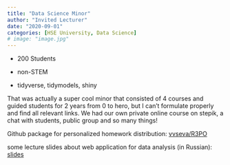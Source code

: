 ```yaml
---
title: "Data Science Minor"
author: "Invited Lecturer"
date: "2020-09-01"
categories: [HSE University, Data Science]
# image: "image.jpg"
---
```


-   200 Students

-   non-STEM

-   tidyverse, tidymodels, shiny

That was actually a super cool minor that consisted of 4 courses and guided students for 2 years from 0 to hero, but I can't formulate properly and find all relevant links. We had our own private online course on stepik, a chat with students, public group and so many things!

Github package for personalized homework distribution: [vvseva/R3PO](https://github.com/vvseva/R3PO)

some lecture slides about web application for data analysis (in Russian): [slides](https://docs.google.com/presentation/d/1-hb-cpMfvf9ivZw6Kcof0u0EP2k_bbG_CRnJ9kl4UVM/edit?usp=sharing)
